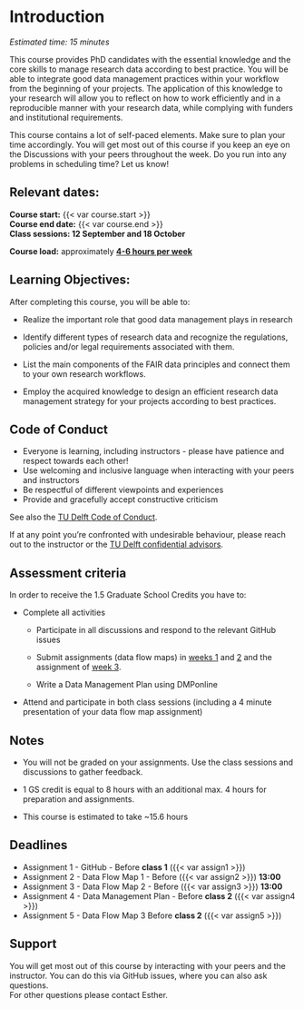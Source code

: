 # Introduction {#intro}

*Estimated time: 15 minutes*

This course provides PhD candidates with the essential knowledge and the core skills to manage research data according to best practice. You will be able to integrate good data management practices within your workflow from the beginning of your projects. The application of this knowledge to your research will allow you to reflect on how to work efficiently and in a reproducible manner with your research data, while complying with funders and institutional requirements.

This course contains a lot of self-paced elements. Make sure to plan your time accordingly. You will get most out of this course if you keep an eye on the Discussions with your peers throughout the week. Do you run into any problems in scheduling time? Let us know!

## Relevant dates:

**Course start:** {{< var course.start >}}\
**Course end date:** {{< var course.end >}}\
**Class sessions: 12 September and 18 October**

**Course load:** approximately [**4-6 hours per week**]{.underline}

## Learning Objectives:

After completing this course, you will be able to:

-   Realize the important role that good data management plays in research

-   Identify different types of research data and recognize the regulations, policies and/or legal requirements associated with them.

-   List the main components of the FAIR data principles and connect them to your own research workflows.

-   Employ the acquired knowledge to design an efficient research data management strategy for your projects according to best practices.

## Code of Conduct

-   Everyone is learning, including instructors - please have patience and respect towards each other!
-   Use welcoming and inclusive language when interacting with your peers and instructors
-   Be respectful of different viewpoints and experiences
-   Provide and gracefully accept constructive criticism

See also the [TU Delft Code of Conduct](https://www.tudelft.nl/en/about-tu-delft/strategy/integrity-policy/tu-delft-code-of-conduct).

If at any point you're confronted with undesirable behaviour, please reach out to the instructor or the [TU Delft confidential advisors](https://www.tudelft.nl/en/about-tu-delft/strategy/integrity-policy/confidential-advisors).

## Assessment criteria

In order to receive the 1.5 Graduate School Credits you have to:

-   Complete all activities
    -   Participate in all discussions and respond to the relevant GitHub issues

    -   Submit assignments (data flow maps) in [weeks 1](https://estherplomp.github.io/TNW-RDM-101/06-Assignment-Data-Flow-Map-1.html) and [2](https://estherplomp.github.io/TNW-RDM-101/11-Assignment-Data-Flow-Map-2.html) and the assignment of [week 3](https://estherplomp.github.io/TNW-RDM-101/14-Assignment-Data-Flow-Map-3.html).

    -   Write a Data Management Plan using DMPonline
-   Attend and participate in both class sessions (including a 4 minute presentation of your data flow map assignment)

::: callout-note
## Notes

-   You will not be graded on your assignments. Use the class sessions and discussions to gather feedback.

-   1 GS credit is equal to 8 hours with an additional max. 4 hours for preparation and assignments.

-   This course is estimated to take \~15.6 hours
:::

## Deadlines

-   Assignment 1 - GitHub - Before **class 1** ({{< var assign1 >}})
-   Assignment 2 - Data Flow Map 1 - Before ({{< var assign2 >}}) **13:00**
-   Assignment 3 - Data Flow Map 2 - Before ({{< var assign3 >}}) **13:00**
-   Assignment 4 - Data Management Plan - Before **class 2** ({{< var assign4 >}})
-   Assignment 5 - Data Flow Map 3 Before **class 2** ({{< var assign5 >}})

## Support

You will get most out of this course by interacting with your peers and the instructor. You can do this via GitHub issues, where you can also ask questions.\
For other questions please contact Esther.
